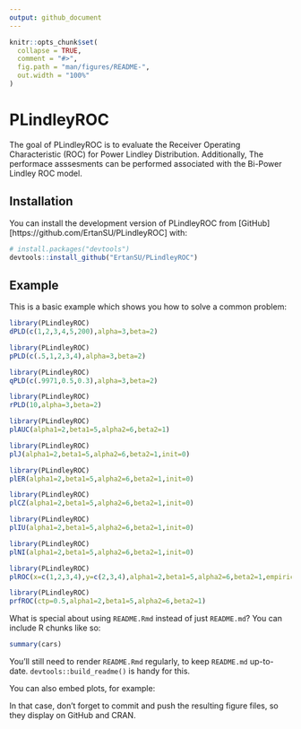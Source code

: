 ```yaml
---
output: github_document
---
```


<!-- README.md is generated from README.Rmd. Please edit that file -->

```r
knitr::opts_chunk$set(
  collapse = TRUE,
  comment = "#>",
  fig.path = "man/figures/README-",
  out.width = "100%"
)
```

# PLindleyROC

<!-- badges: start -->
<!-- badges: end -->

The goal of PLindleyROC is to evaluate the Receiver Operating Characteristic (ROC) for Power Lindley Distribution. Additionally, The performace asssesments can be performed associated with the Bi-Power Lindley ROC model.

## Installation

You can install the development version of PLindleyROC from [GitHub][https://github.com/ErtanSU/PLindleyROC] with:

``` r
# install.packages("devtools")
devtools::install_github("ErtanSU/PLindleyROC")
```

## Example

This is a basic example which shows you how to solve a common problem:

```r
library(PLindleyROC)
dPLD(c(1,2,3,4,5,200),alpha=3,beta=2)
```

```r
library(PLindleyROC)
pPLD(c(.5,1,2,3,4),alpha=3,beta=2)
```

```r
library(PLindleyROC)
qPLD(c(.9971,0.5,0.3),alpha=3,beta=2)
```

```r
library(PLindleyROC)
rPLD(10,alpha=3,beta=2)
```

```r
library(PLindleyROC)
plAUC(alpha1=2,beta1=5,alpha2=6,beta2=1)
```

```r
library(PLindleyROC)
plJ(alpha1=2,beta1=5,alpha2=6,beta2=1,init=0)
```

```r
library(PLindleyROC)
plER(alpha1=2,beta1=5,alpha2=6,beta2=1,init=0)
```

```r
library(PLindleyROC)
plCZ(alpha1=2,beta1=5,alpha2=6,beta2=1,init=0)
```

```r
library(PLindleyROC)
plIU(alpha1=2,beta1=5,alpha2=6,beta2=1,init=0)
```

```r
library(PLindleyROC)
plNI(alpha1=2,beta1=5,alpha2=6,beta2=1,init=0)
```

```r
library(PLindleyROC)
plROC(x=c(1,2,3,4),y=c(2,3,4),alpha1=2,beta1=5,alpha2=6,beta2=1,empirical=FALSE)
```

```r
library(PLindleyROC)
prfROC(ctp=0.5,alpha1=2,beta1=5,alpha2=6,beta2=1)
```

What is special about using `README.Rmd` instead of just `README.md`? You can include R chunks like so:

```r
summary(cars)
```

You'll still need to render `README.Rmd` regularly, to keep `README.md` up-to-date. `devtools::build_readme()` is handy for this.

You can also embed plots, for example:

In that case, don't forget to commit and push the resulting figure files, so they display on GitHub and CRAN.
